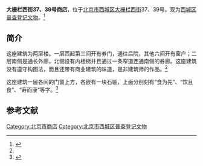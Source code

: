 '''大栅栏西街37、39号商店'''，位于[[北京市|北京市]][[西城区|西城区]][[大栅栏西街|大栅栏西街]]37、39号。现为[[西城区普查登记文物|西城区普查登记文物]]。<ref name=bjxc>{{Cite web |url=http://61.49.3.9/pub/website/whly/whyc/gjwwbhdw/201008/t20100814_1164328.html |title=文物普查登记项目名单，北京西城，2010-05-05 |access-date=2014-10-01 |archive-date=2014-10-01 |archive-url=https://archive.is/20141001051606/http://61.49.3.9/pub/website/whly/whyc/gjwwbhdw/201008/t20100814_1164328.html |dead-url=yes }}</ref>

==简介==
这座建筑为两层楼。一层西起第三间开有券门，通往后院，其他六间开有窗户；二层南侧是通长外廊，北侧设有内楼梯并且通过一条窄道连通南侧的券廊。这座建筑没有遵守构图法，而且还带有商业建筑的味道，是非建筑师的作品。<ref name=bjxc/>

这座建筑一层各间的门窗上方，各嵌有一块石匾，上面分别刻有“食为先”、“饮且食”、“寿而康”等字。<ref>{{Cite web |url=http://house.china.com.cn/bookview_84172.htm |title=600岁大栅栏西街重张 11老字号重回青云阁，地产中国网，2009-10-16 |access-date=2014-10-01 |archive-date=2014-10-01 |archive-url=https://archive.is/20141001043247/http://house.china.com.cn/bookview_84172.htm |dead-url=yes }}</ref>

==参考文献==
{{reflist}}

[[Category:北京市商店|Category:北京市商店]]
[[Category:北京市西城区普查登记文物|Category:北京市西城区普查登记文物]]